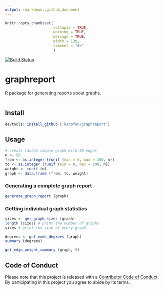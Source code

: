 ```yaml
---
output: rmarkdown::github_document
---
```


<!-- README.md is generated from README.Rmd. Please edit that file -->

```r
knitr::opts_chunk$set(
                      collapse = TRUE,
                      warning = TRUE,
                      message = TRUE,
                      width = 120,
                      comment = "#>"
                      )
```

[![Build Status](https://travis-ci.org/karpfen/graphreport.svg?branch=master)](https://travis-ci.org/karpfen/graphreport)

# graphreport

R package for generating reports about graphs.

------

## Install

```r
devtools::install_github ('karpfen/graphreport')
```

## Usage

```r
# create random sample graph with 50 edges
n <- 50
from <- as.integer (runif (min = 0, max = 100, n))
to <- as.integer (runif (min = 0, max = 100, n))
weight <- runif (n)
graph <- data.frame (from, to, weight)
```

### Generating a complete graph report

```r
generate_graph_report (graph)
```


### Getting individual graph statistics

```r
sizes <- get_graph_sizes (graph)
length (sizes) # print the number of graphs
sizes # print the size of every graph

degrees <- get_node_degrees (graph)
summary (degrees)

get_edge_weight_summary (graph, 5)
```

## Code of Conduct

Please note that this project is released with a [Contributor Code of Conduct](https://github.com/osm-router/osmprob/blob/master/CONDUCT.md). By participating in this project you agree to abide by its terms.
